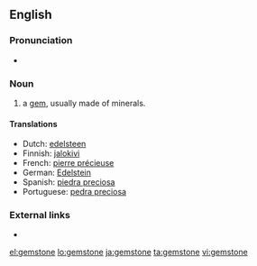 ==English==

===Pronunciation===
*{{audio|en-us-gemstone.ogg|Audio (US)}}

===Noun===
{{en-noun}}

# a [[gem]], usually made of minerals.

====Translations====
{{top}}
*Dutch: [[edelsteen]] {{m}}
*Finnish: [[jalokivi]]
*French: [[pierre précieuse]] {{f}}
*German: [[Edelstein]] {{m}}
*Spanish: [[piedra preciosa]] {{f}}
*Portuguese: [[pedra preciosa]] {{f}}
{{bottom}}

===External links===
* {{pedialite}}

[[el:gemstone]]
[[lo:gemstone]]
[[ja:gemstone]]
[[ta:gemstone]]
[[vi:gemstone]]